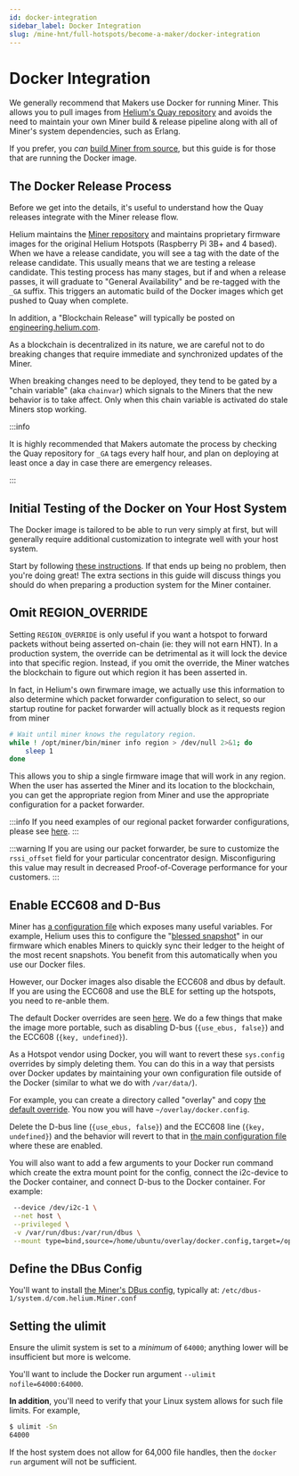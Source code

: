 ```yaml
---
id: docker-integration
sidebar_label: Docker Integration
slug: /mine-hnt/full-hotspots/become-a-maker/docker-integration
---
```


# Docker Integration


We generally recommend that Makers use Docker for running Miner. This allows you
to pull images from
[Helium's Quay repository](https://quay.io/repository/team-helium/miner?tab=tags)
and avoids the need to maintain your own Miner build & release pipeline along
with all of Miner's system dependencies, such as Erlang.

If you prefer, you _can_
[build Miner from source](https://github.com/helium/miner), but this guide is
for those that are running the Docker image.

## The Docker Release Process

Before we get into the details, it's useful to understand how the Quay releases
integrate with the Miner release flow.

Helium maintains the [Miner repository](https://github.com/helium/miner) and
maintains proprietary firmware images for the original Helium Hotspots
(Raspberry Pi 3B+ and 4 based). When we have a release candidate, you will see a
tag with the date of the release candidate. This usually means that we are
testing a release candidate. This testing process has many stages, but if and
when a release passes, it will graduate to "General Availability" and be
re-tagged with the `_GA` suffix. This triggers an automatic build of the Docker
images which get pushed to Quay when complete.

In addition, a "Blockchain Release" will typically be posted on
[engineering.helium.com](https://engineering.helium.com/).

As a blockchain is decentralized in its nature, we are careful not to do
breaking changes that require immediate and synchronized updates of the Miner.

When breaking changes need to be deployed, they tend to be gated by a "chain
variable" (aka `chainvar`) which signals to the Miners that the new behavior is
to take affect. Only when this chain variable is activated do stale Miners stop
working.

:::info

It is highly recommended that Makers automate the process by checking the Quay
repository for `_GA` tags every half hour, and plan on deploying at least once a
day in case there are emergency releases.

:::

## Initial Testing of the Docker on Your Host System

The Docker image is tailored to be able to run very simply at first, but will
generally require additional customization to integrate well with your host
system.

Start by following
[these instructions](/mine-hnt/full-hotspots/become-a-maker/basic-miner-operation).
If that ends up being no problem, then you're doing great! The extra sections in
this guide will discuss things you should do when preparing a production system
for the Miner container.

## Omit REGION_OVERRIDE

Setting `REGION_OVERRIDE` is only useful if you want a hotspot to forward
packets without being asserted on-chain (ie: they will not earn HNT). In a
production system, the override can be detrimental as it will lock the device
into that specific region. Instead, if you omit the override, the Miner watches
the blockchain to figure out which region it has been asserted in.

In fact, in Helium's own firwmare image, we actually use this information to
also determine which packet forwarder configuration to select, so our startup
routine for packet forwarder will actually block as it requests region from
miner

```bash
# Wait until miner knows the regulatory region.
while ! /opt/miner/bin/miner info region > /dev/null 2>&1; do
    sleep 1
done
```

This allows you to ship a single firmware image that will work in any region.
When the user has asserted the Miner and its location to the blockchain, you can
get the appropriate region from Miner and use the appropriate configuration for
a packet forwarder.

:::info
If you need examples of our regional packet forwarder configurations, please see
[here](https://github.com/helium/sx1302_hal/tree/helium/hotspot/packet_forwarder).
:::

:::warning
If you are using our packet forwarder, be sure to customize the `rssi_offset`
field for your particular concentrator design. Misconfiguring this value may
result in decreased Proof-of-Coverage performance for your customers.
:::

## Enable ECC608 and D-Bus

Miner has
[a configuration file](https://github.com/helium/miner/blob/master/config/sys.config)
which exposes many useful variables. For example, Helium uses this to configure
the
"[blessed snapshot](https://github.com/helium/miner/blob/master/config/sys.config#L37)"
in our firmware which enables Miners to quickly sync their ledger to the height
of the most recent snapshots. You benefit from this automatically when you use
our Docker files.

However, our Docker images also disable the ECC608 and dbus by default. If you
are using the ECC608 and use the BLE for setting up the hotspots, you need to
re-anble them.

The default Docker overrides are seen
[here](https://github.com/helium/miner/blob/master/config/docker.config). We do
a few things that make the image more portable, such as disabling D-bus
(`{use_ebus, false}`) and the ECC608 (`{key, undefined}`).

As a Hotspot vendor using Docker, you will want to revert these `sys.config`
overrides by simply deleting them. You can do this in a way that persists over
Docker updates by maintaining your own configuration file outside of the Docker
(similar to what we do with `/var/data/`).

For example, you can create a directory called "overlay" and copy
[the default override](https://github.com/helium/miner/blob/master/config/docker.config).
You now you will have `~/overlay/docker.config`.

Delete the D-bus line (`{use_ebus, false}`) and the ECC608 line
(`{key, undefined}`) and the behavior will revert to that in
[the main configuration file](https://github.com/helium/miner/blob/master/config/sys.config)
where these are enabled.

You will also want to add a few arguments to your Docker run command which
create the extra mount point for the config, connect the i2c-device to the
Docker container, and connect D-bus to the Docker container. For example:

```bash
 --device /dev/i2c-1 \
 --net host \
 --privileged \
 -v /var/run/dbus:/var/run/dbus \
 --mount type=bind,source=/home/ubuntu/overlay/docker.config,target=/opt/miner/releases/0.1.0/sys.config
```

## Define the DBus Config

You'll want to install
[the Miner's DBus config](https://github.com/helium/miner/blob/master/config/com.helium.Miner.conf),
typically at: `/etc/dbus-1/system.d/com.helium.Miner.conf`

## Setting the ulimit

Ensure the ulimit system is set to a *minimum* of `64000`; anything lower will be insufficient but more is welcome.

You'll want to include the Docker run argument `--ulimit nofile=64000:64000`.

**In addition**, you'll need to verify that your Linux system allows for such file limits. For example,

```bash
$ ulimit -Sn
64000
```

If the host system does not allow for 64,000 file handles, then the `docker run` argument will not be sufficient.

